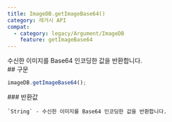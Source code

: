 ```yaml
---
title: ImageDB.getImageBase64()
category: 레거시 API
compat:
  - category: legacy/Argument/ImageDB
    feature: getImageBase64
---
```


<Section>
  수신한 이미지를 Base64 인코딩한 값을 반환합니다.
</Section>
<Section>
  ## 구문

  ~~~js
  imageDB.getImageBase64();
  ~~~

  <Section>
    ### 반환값

    `String` - 수신한 이미지를 Base64 인코딩한 값을 반환합니다.
  </Section>
</Section>